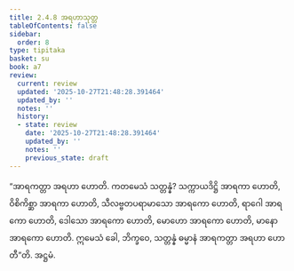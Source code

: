```yaml
---
title: 2.4.8 အရဟာသုတ္တ
tableOfContents: false
sidebar:
  order: 8
type: tipitaka
basket: su
book: a7
review:
  current: review
  updated: '2025-10-27T21:48:28.391464'
  updated_by: ''
  notes: ''
  history:
  - state: review
    date: '2025-10-27T21:48:28.391464'
    updated_by: ''
    notes: ''
    previous_state: draft
---
```



<ReviewStatus review={frontmatter.review} showDetails={true} />

<HypothesisAnnotation frontmatter={frontmatter} />

<DynamicBreadcrumb />

<Division number="92" book="a7" e="ch" v="16" p="509">

<Paragraph number="646" book="a7">
“အာရကတ္တာ အရဟာ ဟောတိ. ကတမေသံ သတ္တန္နံ? သက္ကာယဒိဋ္ဌိ အာရကာ ဟောတိ, ဝိစိကိစ္ဆာ အာရကာ ဟောတိ, သီလဗ္ဗတပရာမာသော အာရကော ဟောတိ, ရာဂေါ အာရကော ဟောတိ, ဒေါသော အာရကော ဟောတိ, မောဟော အာရကော ဟောတိ, မာနော အာရကော ဟောတိ. ဣမေသံ ခေါ, ဘိက္ခဝေ, သတ္တန္နံ ဓမ္မာနံ အာရကတ္တာ အရဟာ ဟောတီ”တိ.

</Paragraph>
</Division>

<Paragraph number="647" type="center" book="a7">
အဋ္ဌမံ.
</Paragraph>